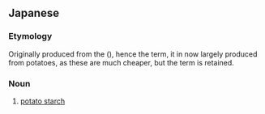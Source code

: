 ==Japanese==
{{ja-kanjitab|片|栗|粉}}

===Etymology===
Originally produced from the {{m|ja|片栗||katakuri lily|tr=[[かたくり]], [[katakuri]]|sc=Jpan}} ({{taxlink|Erythronium japonicum|species|noshow=1}}), hence the term, it in now largely produced from potatoes, as these are much cheaper, but the term is retained.

===Noun===
{{ja-noun|かたくりこ}}

# {{lb|ja|gastronomy|sort=かたくりこ}} [[potato starch]]